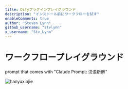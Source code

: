 ```yaml
---
title: Difyプラグインプレイグラウンド
description: "インストール前にワークフローを試す"
enableComments: true
author: "Steven Lynn"
github_username: "stvlynn"
x_username: "Stv_Lynn"
---
```


# ワークフロープレイグラウンド

<Cards>
   <Card 
    href="./playground/hanyuxinjie" 
    title="New Interpretations of Chinese Language"
  >
  <p>prompt that comes with "Claude Prompt: 汉语新解"</p>
    <img src="https://s2.loli.net/2025/05/15/HFT2SE3uIyMflG4.png" alt="hanyuxinjie" />
    </Card>
</Cards>
